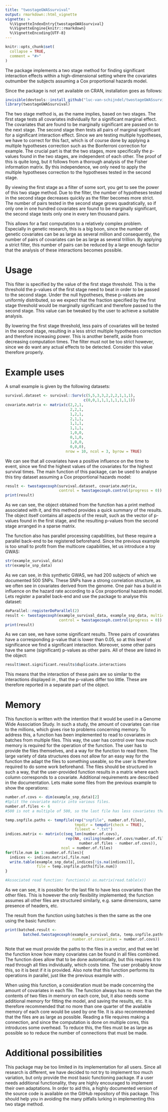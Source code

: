 ```yaml
---
title: "twostageGWASsurvival"
output: rmarkdown::html_vignette
vignette: >
  %\VignetteIndexEntry{twostageGWASsurvival}
  %\VignetteEngine{knitr::rmarkdown}
  %\VignetteEncoding{UTF-8}
---
```


```r
knitr::opts_chunk$set(
  collapse = TRUE,
  comment = "#>"
)
```

The package implements a two stage method for finding significant interaction effects within a high-dimensional setting where the covariates outnumber the subjects assuming a Cox proportional hazards model.

Since the package is not yet available on CRAN, installation goes as follows:

```r
invisible(devtools::install_github("luc-van-schijndel/twostageGWASsurvival"))
library(twostageGWASsurvival)
```

The two stage method is, as the name implies, based on two stages. The first stage tests all covariates individually for a significant marginal effect. The covariates that are found to be marginally significant are passed on to the next stage. The second stage then tests all pairs of marginal significant for a significant interaction effect. Since we are testing multiple hypotheses, we have to correct for this fact, which is of course done by applying a multiple hypotheses correction such as the Bonferroni correction for example. The crucial part is that the two stages, more specifically the p-values found in the two stages, are independent of each other. The proof of this is quite long, but it follows from a thorough analysis of the Fisher information matrix. By this independence, we only need to apply the multiple hypotheses correction to the hypotheses tested in the second stage.

By viewing the first stage as a filter of some sort, you get to see the power of this two stage method. Due to the filter, the number of hypotheses tested in the second stage decreases quickly as the filter becomes more strict. The number of pairs tested in the second stage grows quadratically, so if only one in one hundred covariates are found to be marginally significant, the second stage tests only one in every ten thousand pairs.

This allows for a fast computation to a relatively complex problem. Especially in genetic research, this is a big boon, since the number of genetic covariates can be as large as several million and consequently, the number of pairs of covariates can be as large as several trillion. By applying a strict filter, this number of pairs can be reduced by a large enough factor that the analysis of these interactions becomes possible.

# Usage

This filter is specified by the value of the first stage threshold. This is the threshold the p-values of the first stage need to beat in order to be passed to the second stage. Under the null hypotheses, these p-values are uniformly distributed, so we expect that the fraction specified by the first stage threshold would be marginally significant and therefore passed to the second stage. This value can be tweaked by the user to achieve a suitable analysis.

By lowering the first stage threshold, less pairs of covariates will be tested in the second stage, resulting in a less strict multiple hypotheses correction and therefore increasing power. This is another benefit, aside from decreasing computation times. The filter must not be too strict however, since we do want any actual effects to be detected. Consider this value therefore properly.

# Example uses

A small example is given by the following datasets:

```r
survival.dataset <- survival::Surv(c(5,5,3,3,2,2,2,1,1,1),
                                   c(0,0,1,1,1,1,1,1,1,1))
covariate.matrix <- matrix(c(2,2,1,
                             2,2,1,
                             1,2,1,
                             2,1,1,
                             1,1,1,
                             1,1,1,
                             1,0,0,
                             0,1,0,
                             1,0,0,
                             0,0,0),
                           nrow = 10, ncol = 3, byrow = TRUE)
```

We can see that all covariates have a positive influence on the time to event, since we find the highest values of the covariates for the highest survival times. The main function of this package, \code{twostagecoxph} can be used to analyse this tiny dataset assuming a Cox proportional hazards model:

```r
result <- twostagecoxph(survival.dataset, covariate.matrix,
                        control = twostagecoxph.control(progress = 0))
print(result)
```

As we can see, the object obtained from the function has a print method associated with it, and this method provides a quick summary of the results. The object itself contains all aspects of the result, such as the vector of p-values found in the first stage, and the resulting p-values from the second stage arranged in a sparse matrix.

The function also has parallel processing capabilities, but these require a parallel back-end to be registered beforehand. Since the previous example is too small to profit from the multicore capabilities, let us introduce a toy GWAS:

```r
str(example_survival_data)
str(example_snp_data)
```

As we can see, in this synthetic GWAS, we had 200 subjects of which we documented 500 SNPs. These SNPs have a strong correlation structure, as we often see in covariates derived from the genome. One pair has a build in influence on the hazard rate according to a Cox proportional hazards model. Lets register a parallel back-end and use the package to analyse this dataset:

```r
doParallel::registerDoParallel(2)
result <- twostagecoxph(example_survival_data, example_snp_data, multicore = TRUE,
                        control = twostagecoxph.control(progress = 0))
print(result)
```

As we can see, we have some significant results. Three pairs of covariates have a corresponding p-value that is lower than 0.05, so at this level of significance we find a significant interaction. Moreover, some other pairs have the same (significant) p-values as other pairs. All of these are listed in the \code{result} object:

```r
result$most.significant.results$duplicate.interactions
```

This means that the interaction of these pairs are so similar to the interactions displayed in \code{result}, that the p-values differ too little. These are therefore reported in a separate part of the object.

# Memory

This function is written with the intention that it would be used in a Genome Wide Association Study. In such a study, the amount of covariates can rise to the millions, which gives rise to problems concerning memory. To address this, a function has been implemented to read to covariates in batches from multiple files. This way, the user has control over how much memory is required for the operation of the function. The user has to provide the files themselves, and a way for the function to read them. The large variety of data structures does not allow for an easy way for the function the adapt the files to something useable, so the user is therefore required to do some work beforehand. The files should be structured in such a way, that the user-provided function results in a matrix where each column corresponds to a covariate. Additional requirements are described in the documentation. Lets make some files from the previous example to show the operations:

```r
number.of.covs <- dim(example_snp_data)[2]
#Split the covariate matrix into various files.
number.of.files <- 6 
#500 is not a multiple of 500, so the last file has less covariates than the other ones

temp.snpfile.paths <- tempfile(rep("snpfile", number.of.files),
                               tmpdir = tempdir(check = TRUE),
                               fileext = ".txt")
indices.matrix <- matrix(c(seq_len(number.of.covs),
                           rep(NA, ceiling(number.of.covs/number.of.files)*
                                 number.of.files - number.of.covs)),
                         ncol = number.of.files)
for(file.num in 1:number.of.files){
  indices <- indices.matrix[,file.num]
  write.table(example_snp_data[,indices[!is.na(indices)]], 
              file = temp.snpfile.paths[file.num])
}

#Associated read function: function(x) as.matrix(read.table(x))
```

As we can see, it is possible for the last file to have less covariates than the other files. This is however the only flexibility implemented; the function assumes all other files are structured similarly, e.g. same dimensions, same presence of headers, etc.

The result from the function using batches is then the same as the one using the basic function:

```r
print(batched.result <- 
        batched.twostagecoxph(example_survival_data, temp.snpfile.paths,
                              number.of.covariates = number.of.covs))
```

Note that we must provide the paths to the files in a vector, and that we let the function know how many covariates can be found in all files combined. The function does allow that to be done automatically, but this requires it to read through all files individually, which costs time. The user probably know this, so it is best if it is provided. Also note that this function performs its operations in parallel, just like the previous example with \code{multicore = TRUE}.

When using this function, a consideration must be made concerning the amount of covariates in each file. The function always has no more than the contents of two files in memory on each core, but, it also needs some additional memory for fitting the model, and saving the results, etc. It is therefore recommended that no more than one quarter of the available memory of each core would be used by one file. It is also recommended that the files are as large as possible. Reading a file requires making a connection, and since the computation is done on multiple cores, this introduces some overhead. To reduce this, the files must be as large as possible so to reduce the number of connections that must be made.

# Additional possibilities

This package may be too limited in its implementation for all users. Since all research is different, we have decided to not try to implement too much variation, but only provide the most basic functioning package. If a user needs additional functionality, they are highly encouraged to implement their own adaptations. In order to aid this, a highly documented version of the source code is available on the GitHub repository of this package. This should help you in avoiding the many pitfalls lurking in implementing this two stage method.
